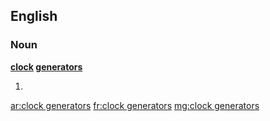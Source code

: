 ==English==

===Noun===
'''[[clock]] [[generators]]'''

# {{plural of|clock generator}}

[[ar:clock generators]]
[[fr:clock generators]]
[[mg:clock generators]]